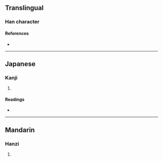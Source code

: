 {{character info/new}}
==Translingual==

===Han character===
{{Han char|rn=94|rad=犬|as=08|sn=11|four=|canj=KHLMY|ids=⿰犭非}}

====References====
* {{Han ref|kx=0712.090|dkj=20456|dj=1124.120|hdz=21352.080|uh=7305|ud=29445}}

----

==Japanese==

===Kanji===
{{ja-kanji|grade=|rs=犬08}}

# {{defn|lang=ja|sort=犬08}}

====Readings====
* {{ja-readings|on=[[はい]] (hai), [[ばい]] (bai)|kun=}}

----

==Mandarin==

===Hanzi===
{{cmn-hanzi|pin=[[pái]] ([[pai2]])|wg=p'ai<sup>2</sup>}}

# {{defn|lang=cmn|sort=犬08}}